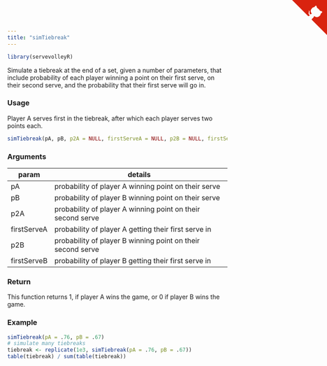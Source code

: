 ```yaml
---
title: "simTiebreak"
---
```

```r
library(servevolleyR)
```

Simulate a tiebreak at the end of a set, given a number of parameters, that include probability of each player winning a point on their first serve, on their second serve, and the probability that their first serve will go in.

### Usage

Player A serves first in the tiebreak, after which each player serves two points each.

```r
simTiebreak(pA, pB, p2A = NULL, firstServeA = NULL, p2B = NULL, firstServeB = NULL)
```

### Arguments

param | details
------|--------
pA | probability of player A winning point on their serve
pB | probability of player B winning point on their serve
p2A | probability of player A winning point on their second serve
firstServeA | probability of player A getting their first serve in
p2B | probability of player B winning point on their second serve
firstServeB | probability of player B getting their first serve in

### Return

This function returns 1, if player A wins the game, or 0 if player B wins the game.

### Example

```r
simTiebreak(pA = .76, pB = .67)
# simulate many tiebreaks
tiebreak <- replicate(1e3, simTiebreak(pA = .76, pB = .67))
table(tiebreak) / sum(table(tiebreak))
```

<a href="https://github.com/durtal/servevolleyR" class="github-corner"><svg width="80" height="80" viewBox="0 0 250 250" style="fill:#d9230f; color:#fcfcfc; position: absolute; top: 0; border: 0; right: 0;"><path d="M0,0 L115,115 L130,115 L142,142 L250,250 L250,0 Z"></path><path d="M128.3,109.0 C113.8,99.7 119.0,89.6 119.0,89.6 C122.0,82.7 120.5,78.6 120.5,78.6 C119.2,72.0 123.4,76.3 123.4,76.3 C127.3,80.9 125.5,87.3 125.5,87.3 C122.9,97.6 130.6,101.9 134.4,103.2" fill="currentColor" style="transform-origin: 130px 106px;" class="octo-arm"></path><path d="M115.0,115.0 C114.9,115.1 118.7,116.5 119.8,115.4 L133.7,101.6 C136.9,99.2 139.9,98.4 142.2,98.6 C133.8,88.0 127.5,74.4 143.8,58.0 C148.5,53.4 154.0,51.2 159.7,51.0 C160.3,49.4 163.2,43.6 171.4,40.1 C171.4,40.1 176.1,42.5 178.8,56.2 C183.1,58.6 187.2,61.8 190.9,65.4 C194.5,69.0 197.7,73.2 200.1,77.6 C213.8,80.2 216.3,84.9 216.3,84.9 C212.7,93.1 206.9,96.0 205.4,96.6 C205.1,102.4 203.0,107.8 198.3,112.5 C181.9,128.9 168.3,122.5 157.7,114.1 C157.9,116.9 156.7,120.9 152.7,124.9 L141.0,136.5 C139.8,137.7 141.6,141.9 141.8,141.8 Z" fill="currentColor" class="octo-body"></path></svg></a><style>.github-corner:hover .octo-arm{animation:octocat-wave 560ms ease-in-out}@keyframes octocat-wave{0%,100%{transform:rotate(0)}20%,60%{transform:rotate(-25deg)}40%,80%{transform:rotate(10deg)}}@media (max-width:500px){.github-corner:hover .octo-arm{animation:none}.github-corner .octo-arm{animation:octocat-wave 560ms ease-in-out}}</style>
